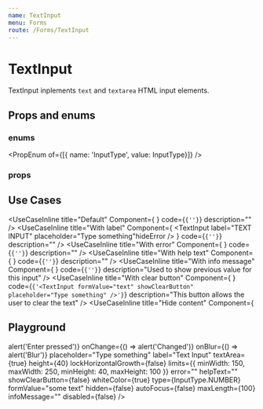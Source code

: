 ```yaml
---
name: TextInput
menu: Forms
route: /Forms/TextInput
---
```



# TextInput

TextInput inplements ```text``` and ```textarea``` HTML input elements.

## Props and enums

### enums
<PropEnum of={[{ name: 'InputType', value: InputType}]} />

### props
<Props of={TextInputPropsComponent} />

## Use Cases
<UseCaseInline
  title="Default"
  Component={
    <TextInput placeholder="Type something" hideError />
  }
  code={<code>{'<TextInput placeholder="Type something" hideError />'}</code>}
  description=""
/>
<UseCaseInline
  title="With label"
  Component={
    <TextInput label="TEXT INPUT" placeholder="Type something"hideError  />
  }
  code={<code>{'<TextInput label="TEXT INPUT" placeholder="Type something" hideError />'}</code>}
  description=""
/>
<UseCaseInline
  title="With error"
  Component={
    <TextInput error="Something happened" placeholder="Type something" />
  }
  code={<code>{'<TextInput error="Something happened" placeholder="Type something" />'}</code>}
  description=""
/>
<UseCaseInline
  title="With help text"
  Component={
    <TextInput helpText="57+2" placeholder="Type something" />
  }
  code={<code>{'<TextInput helpText="57+2" placeholder="Type something" />'}</code>}
  description=""
/>
<UseCaseInline
  title="With info message"
  Component={
    <TextInput infoMessage="oldValue" placeholder="Type something" />
  }
  code={<code>{'<TextInput infoMessage="oldValue" placeholder="Type something" />'}</code>}
  description="Used to show previous value for this input"
/>
<UseCaseInline
  title="With clear button"
  Component={
    <TextInput formValue="text" showClearButton placeholder="Type something" />
  }
  code={<code>{'<TextInput formValue="text" showClearButton" placeholder="Type something" />'}</code>}
  description="This button allows the user to clear the text"
/>
<UseCaseInline
  title="Hide content"
  Component={
    <TextInput formValue="text" showClearButton hidden placeholder="Type something" />
  }
  code={<code>{'<TextInput formValue="text" showClearButton hidden placeholder="Type something" />'}</code>}
  description="With this the user can decide whether to show or hide the content"
/>
<UseCaseInline
  title="Disabled"
  Component={
    <TextInput disabled placeholder="Type something" />
  }
  code={<code>{'<TextInput disabled placeholder="Type something" />'}</code>}
  description=""
/>
<UseCaseInline
  title="Numbers"
  Component={
    <TextInput type={InputType.NUMBER} placeholder="Type numbers" />
  }
  code={<code>{'<TextInput type={InputType.NUMBER} placeholder="Type something" />'}</code>}
  description=""
/>
<UseCaseInline
  title="Textarea"
  Component={
    <TextInput placeholder="Type something" limits={{minWidth: 150, maxWidth: 200, minHeight: 80, maxHeight: 100}} textArea />
  }
  code={<code>{'<TextInput placeholder="Type something" limits={{minWidth: 150, maxWidth: 200, minHeight: 80, maxHeight: 100}} textArea />'}</code>}
  description=""
/>
<UseCaseInline
  title="Textarea width fixed"
  Component={
    <TextInput placeholder="Type something" limits={{minWidth: 150, minHeight: 80, maxHeight: 100}} lockHorizontalGrowth textArea />
  }
  code={<code>{'<TextInput placeholder="Type something" limits={{minWidth: 150, minHeight: 80, maxHeight: 100}} lockHorizontalGrowth textArea />'}</code>}
  description="This text area can only grow in height"
/>

## Playground

<Playground>
  <TextInput
    onEnterKeyPress={() => alert('Enter pressed')}
    onChange={() => alert('Changed')}
    onBlur={() => alert('Blur')}
    placeholder="Type something"
    label="Text Input"
    textArea={true}
    height={40}
    lockHorizontalGrowth={false}
    limits={{
      minWidth: 150,
      maxWidth: 250,
      minHeight: 40,
      maxHeight: 100
    }}
    error=""
    helpText=""
    showClearButton={false}
    whiteColor={true}
    type={InputType.NUMBER}
    formValue="some text"
    hidden={false}
    autoFocus={false}
    maxLength={100}
    infoMessage=""
    disabled={false}
  />
</Playground>
